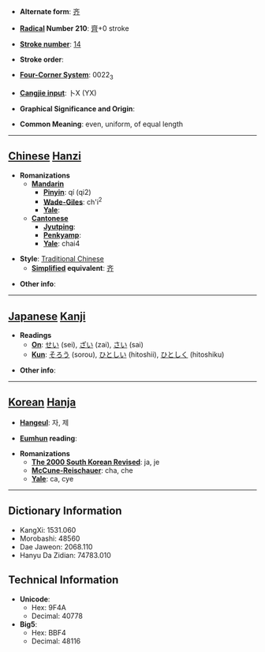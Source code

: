 * '''Alternate form''': [[齐]]

* '''[[Wiktionary:Chinese radical index| Radical]] Number 210''': [[Wiktionary:Chinese radical index 齊|齊]]+0 stroke

* '''[[Wiktionary:Chinese total strokes index|Stroke number]]''': [[Wiktionary:Chinese total strokes index 14|14]]

* '''Stroke order''': 

* '''[[Wiktionary:Chinese four corner index|Four-Corner System]]''': 0022<sub>3</sub>

* '''[[Wiktionary:Chinese Cangjie index|Cangjie input]]''': 卜X (YX)

* '''Graphical Significance and Origin''': 

* '''Common Meaning''': even, uniform, of equal length

----

== [[Chinese]] [[Hanzi]] ==

* '''Romanizations'''
** '''[[Mandarin]]'''
*** '''[[Pinyin]]''': qí (qi2)
*** '''[[Wade-Giles]]''': ch'i<sup>2</sup>
*** '''[[Yale]]''': 
** '''[[Cantonese]]'''
*** '''[[Jyutping]]''':
*** '''[[Penkyamp]]''': 
*** '''[[Yale]]''': chai4

* '''Style''': [[Traditional Chinese]] 
** '''[[Simplified Chinese|Simplified]] equivalent''': [[齐]]

* '''Other info''': 

----

== [[Japanese]] [[Kanji]] ==

* '''Readings'''
** '''[[On]]''': [[せい]] (sei), [[ざい]] (zai), [[さい]] (sai)
** '''[[Kun]]''': [[そろう]] (sorou), [[ひとしい]] (hitoshii), [[ひとしく]] (hitoshiku)

* '''Other info''':  

----

== [[Korean]] [[Hanja]] ==

* '''[[Hangeul]]''': 자, 제

* '''[[Eumhun]] reading''': 

* '''Romanizations'''
** '''[[The 2000 South Korean Revised Romanization|The 2000 South Korean Revised]]''': ja, je
** '''[[McCune-Reischauer]]''': cha, che
** '''[[Yale]]''': ca, cye

----

== Dictionary Information ==

* KangXi: 1531.060
* Morobashi: 48560
* Dae Jaweon: 2068.110
* Hanyu Da Zidian: 74783.010

== Technical Information ==

* '''Unicode''':
** Hex: 9F4A
** Decimal: 40778
* '''Big5''':
** Hex: BBF4
** Decimal: 48116